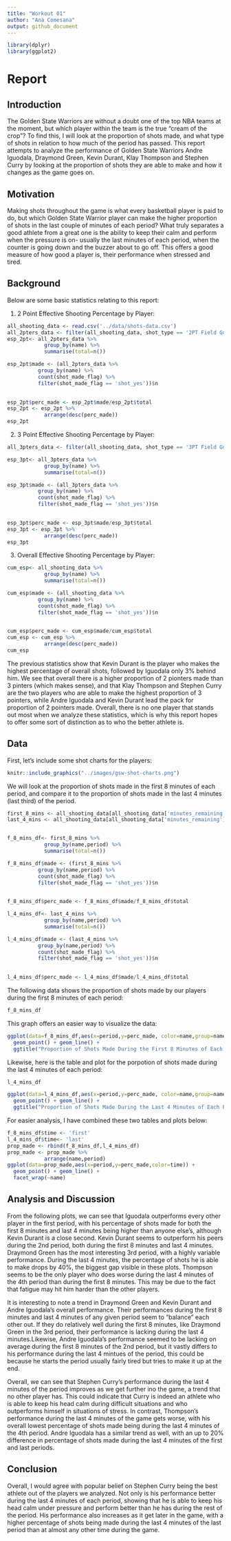 ```yaml
---
title: "Workout 01"
author: "Ana Comesana"
output: github_document
---
```

```r
library(dplyr)
library(ggplot2)
```


# Report

## Introduction
The Golden State Warriors are without a doubt one of the top NBA teams at the moment, but which player within the team is the true "cream of the crop"? To find this, I will look at the proportion of shots made, and what type of shots in relation to how much of the period has passed. This report attempts to analyze the performance of Golden State Warriors Andre Iguodala, Draymond Green, Kevin Durant, Klay Thompson and Stephen Curry by looking at the proportion of shots they are able to make and how it changes as the game goes on.

## Motivation
Making shots throughout the game is what every basketball player is paid to do, but which Golden State Warrior player can make the higher proportion of shots in the last couple of minutes of each period? What truly separates a good athlete from a great one is the ability to keep their calm and perform when the pressure is on- usually the last minutes of each period, when the counter is going down and the buzzer about to go off. This offers a good measure of how good a player is, their performance when stressed and tired.

## Background
Below are some basic statistics relating to this report:

1. 2 Point Effective Shooting Percentage by Player:
```r
all_shooting_data <- read.csv('../data/shots-data.csv')
all_2pters_data <- filter(all_shooting_data, shot_type == '2PT Field Goal')
esp_2pt<- all_2pters_data %>%
            group_by(name) %>%
            summarise(total=n())

esp_2pt$made <- (all_2pters_data %>%
          group_by(name) %>%
          count(shot_made_flag) %>%
          filter(shot_made_flag == 'shot_yes'))$n
          

esp_2pt$perc_made <- esp_2pt$made/esp_2pt$total
esp_2pt <- esp_2pt %>%
            arrange(desc(perc_made))
esp_2pt
```

2. 3 Point Effective Shooting Percentage by Player:
```r
all_3pters_data <- filter(all_shooting_data, shot_type == '3PT Field Goal')

esp_3pt<- all_3pters_data %>%
            group_by(name) %>%
            summarise(total=n())

esp_3pt$made <- (all_3pters_data %>%
          group_by(name) %>%
          count(shot_made_flag) %>%
          filter(shot_made_flag == 'shot_yes'))$n
          

esp_3pt$perc_made <- esp_3pt$made/esp_3pt$total
esp_3pt <- esp_3pt %>%
            arrange(desc(perc_made))
esp_3pt
```

3. Overall Effective Shooting Percentage by Player:
```r
cum_esp<- all_shooting_data %>%
            group_by(name) %>%
            summarise(total=n())

cum_esp$made <- (all_shooting_data %>%
          group_by(name) %>%
          count(shot_made_flag) %>%
          filter(shot_made_flag == 'shot_yes'))$n
          

cum_esp$perc_made <- cum_esp$made/cum_esp$total
cum_esp <- cum_esp %>%
            arrange(desc(perc_made))
cum_esp
```

The previous statistics show that Kevin Durant is the player who makes the highest percentage of overall shots, followed by Iguodala only 3% behind him. We see that overall there is a higher proportion of 2 pionters made than 3 pinters (which makes sense), and that Klay Thompson and Stephen Curry are the two players who are able to make the highest proportion of 3 pointers, while Andre Iguodala and Kevin Durant lead the pack for proportion of 2 pointers made. Overall, there is no one player that stands out most when we analyze these statistics, which is why this report hopes to offer some sort of distinction as to who the better athlete is. 

## Data
First, let's include some shot charts for the players:
```r
knitr::include_graphics("../images/gsw-shot-charts.png")

```

We will look at the proportion of shots made in the first 8 minutes of each period, and compare it to the proportion of shots made in the last 4 minutes (last third) of the period. 


```r
first_8_mins <- all_shooting_data[all_shooting_data['minutes_remaining'] > 4,]
last_4_mins <- all_shooting_data[all_shooting_data['minutes_remaining'] <= 4,]


f_8_mins_df<- first_8_mins %>%
            group_by(name,period) %>%
            summarise(total=n())

f_8_mins_df$made <- (first_8_mins %>%
          group_by(name,period) %>%
          count(shot_made_flag) %>%
          filter(shot_made_flag == 'shot_yes'))$n
          

f_8_mins_df$perc_made <- f_8_mins_df$made/f_8_mins_df$total

l_4_mins_df<- last_4_mins %>%
            group_by(name,period) %>%
            summarise(total=n())

l_4_mins_df$made <- (last_4_mins %>%
          group_by(name,period) %>%
          count(shot_made_flag) %>%
          filter(shot_made_flag == 'shot_yes'))$n
          

l_4_mins_df$perc_made <- l_4_mins_df$made/l_4_mins_df$total

```

The following data shows the proportion of shots made by our players during the first 8 minutes of each period:
```r
f_8_mins_df
```

This graph offers an easier way to visualize the data:

```r
ggplot(data=f_8_mins_df,aes(x=period,y=perc_made, color=name,group=name)) +
  geom_point() + geom_line() +
  ggtitle("Proportion of Shots Made During the First 8 Minutes of Each Period")
```

Likewise, here is the table and plot for the porpotion of shots made during the last 4 minutes of each period:
```r
l_4_mins_df
```

```r
ggplot(data=l_4_mins_df,aes(x=period,y=perc_made, color=name,group=name)) +
  geom_point() + geom_line() +
  ggtitle("Proportion of Shots Made During the Last 4 Minutes of Each Period")
```


For easier analysis, I have combined these two tables and plots below:
```r
f_8_mins_df$time <- 'first'
l_4_mins_df$time<- 'last'
prop_made <- rbind(f_8_mins_df,l_4_mins_df)
prop_made <- prop_made %>%
            arrange(name,period) 
ggplot(data=prop_made,aes(x=period,y=perc_made,color=time)) +
  geom_point() + geom_line() +
  facet_wrap(~name)


```

## Analysis and Discussion

From the following plots, we can see that Iguodala outperforms every other player in the first period, with his percentage of shots made for both the first 8 minutes and last 4 minutes being higher than anyone else's, although Kevin Durant is a close second. Kevin Durant seems to outperform his peers during the 2nd period, both during the first 8 minutes and last 4 minutes. Draymond Green has the most interesting 3rd period, with a highly variable performance. During the last 4 minutes, the percentage of shots he is able to make drops by 40%, the biggest gap visible in these plots. Thompson seems to be the only player who does worse during the last 4 minutes of the 4th period than during the first 8 minutes. This may be due to the fact that fatigue may hit him harder than the other players. 

It is interesting to note a trend in Draymond Green and Kevin Durant and Andre Iguodala's overall performance. Their performances during the first 8 minutes and last 4 minutes of any given period seem to "balance" each other out. If they do relatively well during the first 8 minutes, like Draymond Green in the 3rd period, their performance is lacking during the last 4 minutes.Likewise, Andre Iguodala's performance seemed to be lacking on average during the first 8 minutes of the 2nd period, but it vastly differs to his performance during the last 4 mintues of the period, this could be because he starts the period usually fairly tired but tries to make it up at the end.    

Overall, we can see that Stephen Curry's performance during the last 4 minutes of the period improves as we get further ino the game, a trend that no other player has. This could indicate that Curry is indeed an athlete who is able to keep his head calm during difficult situations and who outperforms himself in situations of stress. In contrast, Thompson's performance during the last 4 minutes of the game gets worse, with his overall lowest percentage of shots made being during the last 4 minutes of the 4th period. Andre Iguodala has a similar trend as well, with an up to 20% difference in percentage of shots made during the last 4 minutes of the first and last periods.

## Conclusion
Overall, I would agree with popular belief on Stephen Curry being the best athlete out of the players we analyzed. Not only is his performance better during the last 4 minutes of each period, showing that he is able to keep his head calm under pressure and perform better than he has during the rest of the period. His performance also increases as it get later in the game, with a higher percentage of shots being made during the last 4 minutes of the last period than at almost any other time during the game. 